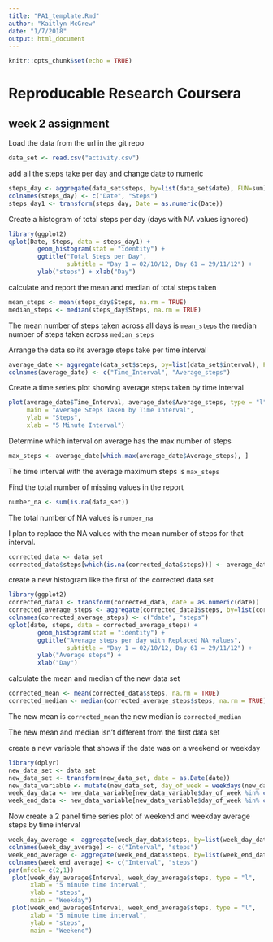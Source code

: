 ```yaml
---
title: "PA1_template.Rmd"
author: "Kaitlyn McGrew"
date: "1/7/2018"
output: html_document
---
```


```r
knitr::opts_chunk$set(echo = TRUE)
```

# Reproducable Research Coursera
## week 2 assignment

Load the data from the url in the git repo
```r
data_set <- read.csv("activity.csv")
```

add all the steps take per day and change date to numeric
```r
steps_day <- aggregate(data_set$steps, by=list(data_set$date), FUN=sum)
colnames(steps_day) <- c("Date", "Steps")
steps_day1 <- transform(steps_day, Date = as.numeric(Date))
```

Create a histogram of total steps per day (days with NA values ignored)
```r
library(ggplot2)
qplot(Date, Steps, data = steps_day1) + 
        geom_histogram(stat = "identity") +
        ggtitle("Total Steps per Day", 
                subtitle = "Day 1 = 02/10/12, Day 61 = 29/11/12") +
        ylab("steps") + xlab("Day")
```

calculate and report the mean and median of total steps taken
```r
mean_steps <- mean(steps_day$Steps, na.rm = TRUE)
median_steps <- median(steps_day$Steps, na.rm = TRUE)
```
The mean number of steps taken across all days is `mean_steps`
the median number of steps taken across `median_steps`

Arrange the data so its average steps take per time interval
```r
average_date <- aggregate(data_set$steps, by=list(data_set$interval), FUN=mean, na.rm = TRUE)
colnames(average_date) <- c("Time_Interval", "Average_steps")
```

Create a time series plot showing average steps taken by time interval
```r
plot(average_date$Time_Interval, average_date$Average_steps, type = "l",
     main = "Average Steps Taken by Time Interval",
     ylab = "Steps",
     xlab = "5 Minute Interval")
```

Determine which interval on average has the max number of steps
```r
max_steps <- average_date[which.max(average_date$Average_steps), ]
```
The time interval with the average maximum steps is `max_steps`

Find the total number of missing values in the report
```r
number_na <- sum(is.na(data_set))
```
The total number of NA values is `number_na`

I plan to replace the NA values with the mean number of steps for that interval.
```r
corrected_data <- data_set
corrected_data$steps[which(is.na(corrected_data$steps))] <- average_date$Average_steps
```

create a new histogram like the first of the corrected data set
```r
library(ggplot2)
corrected_data1 <- transform(corrected_data, date = as.numeric(date))
corrected_average_steps <- aggregate(corrected_data1$steps, by=list(corrected_data1$date), FUN=sum)
colnames(corrected_average_steps) <- c("date", "steps")
qplot(date, steps, data = corrected_average_steps) + 
        geom_histogram(stat = "identity") + 
        ggtitle("Average steps per day with Replaced NA values", 
                subtitle = "Day 1 = 02/10/12, Day 61 = 29/11/12") + 
        ylab("Average steps") + 
        xlab("Day")
```

calculate the mean and median of the new data set
```r
corrected_mean <- mean(corrected_data$steps, na.rm = TRUE)
corrected_median <- median(corrected_average_steps$steps, na.rm = TRUE)
```

The new mean is `corrected_mean`
the new median is `corrected_median`

The new mean and median isn't different from the first data set

create a new variable that shows if the date was on a weekend or weekday
```r
library(dplyr)
new_data_set <- data_set
new_data_set <- transform(new_data_set, date = as.Date(date))
new_data_variable <- mutate(new_data_set, day_of_week = weekdays(new_data_set$date))
week_day_data <- new_data_variable[new_data_variable$day_of_week %in% c("Monday", "Tuesday", "Wednesday", "Thursday", "Friday"), ]
week_end_data <- new_data_variable[new_data_variable$day_of_week %in% c("Saturday", "Sunday"), ]
```

Now create a 2 panel time series plot of weekend and weekday average steps by time interval
```r
week_day_average <- aggregate(week_day_data$steps, by=list(week_day_data$interval), FUN=mean, na.rm = TRUE)
colnames(week_day_average) <- c("Interval", "steps")
week_end_average <- aggregate(week_end_data$steps, by=list(week_end_data$interval), FUN=mean, na.rm = TRUE)
colnames(week_end_average) <- c("Interval", "steps")
par(mfcol= c(2,1))
 plot(week_day_average$Interval, week_day_average$steps, type = "l", 
      xlab = "5 minute time interval",
      ylab = "steps",
      main = "Weekday")
 plot(week_end_average$Interval, week_end_average$steps, type = "l",
      xlab = "5 minute time interval",
      ylab = "steps",
      main = "Weekend")
```
